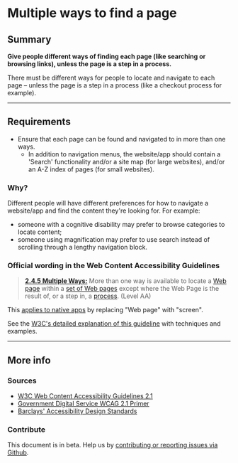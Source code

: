 
# Multiple ways to find a page

## Summary

**Give people different ways of finding each page (like searching or browsing links), unless the page is a step in a process.**

There must be different ways for people to locate and navigate to each page – unless the page is a step in a process (like a checkout process for example).

---

## Requirements

* Ensure that each page can be found and navigated to in more than one ways.
  * In addition to navigation menus, the website/app should contain a 'Search' functionality and/or a site map (for large websites), and/or an A-Z index of pages (for small websites).

### Why?

Different people will have different preferences for how to navigate a website/app and find the content they're looking for. For example:
* someone with a cognitive disability may prefer to browse categories to locate content;
* someone using magnification may prefer to use search instead of scrolling through a lengthy navigation block.

### Official wording in the Web Content Accessibility Guidelines

> [**2.4.5 Multiple Ways:**](https://www.w3.org/TR/UNDERSTANDING-WCAG20/navigation-mechanisms-mult-loc.html) More than one way is available to locate a [Web page](https://www.w3.org/TR/UNDERSTANDING-WCAG20/navigation-mechanisms-mult-loc.html#webpagedef) within a [set of Web pages](https://www.w3.org/TR/UNDERSTANDING-WCAG20/navigation-mechanisms-mult-loc.html#set-of-web-pagesdef) except where the Web Page is the result of, or a step in, a [process](https://www.w3.org/TR/UNDERSTANDING-WCAG20/navigation-mechanisms-mult-loc.html#processdef). (Level AA)

This [applies to native apps](https://www.w3.org/TR/wcag2ict/#navigation-mechanisms-mult-loc) by replacing "Web page" with "screen".

See the [W3C's detailed explanation of this guideline](https://www.w3.org/TR/UNDERSTANDING-WCAG20/navigation-mechanisms-mult-loc.html) with techniques and examples.

---

## More info

### Sources

* [W3C Web Content Accessibility Guidelines 2.1](https://www.w3.org/TR/WCAG21/)
* [Government Digital Service WCAG 2.1 Primer](https://alphagov.github.io/wcag-primer/)
* [Barclays' Accessibility Design Standards](https://home.barclays/who-we-are/our-suppliers/our-requirements-of-external-suppliers/)

### Contribute

This document is in beta. Help us by [contributing or reporting issues via Github](https://github.com/web-accessibility-io/web-accessibility.io).
